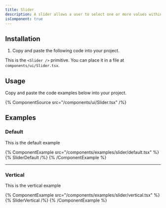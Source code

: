 ```yaml
---
title: Slider
description: A slider allows a user to select one or more values within a range.
isComponent: true
---
```


## Installation

1. Copy and paste the following code into your project.

This is the `<Slider />` primitive. You can place it in a file at `components/ui/Slider.tsx`.

## Usage

Copy and paste the code examples below into your project.

{% ComponentSource src="/components/ui/Slider.tsx" /%}

## Examples

### Default

This is the default example

{% ComponentExample src="/components/examples/slider/default.tsx" %}
{% SliderDefault /%}
{% /ComponentExample %}

---

### Vertical

This is the vertical example

{% ComponentExample src="/components/examples/slider/vertical.tsx" %}
{% SliderVertical /%}
{% /ComponentExample %}
